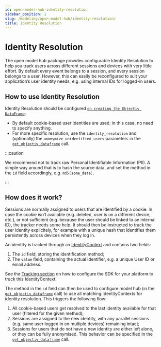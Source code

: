 ```yaml
---
id: open-model-hub-identity-resolution
sidebar_position: 2
slug: /modeling/open-model-hub/identity-resolution/
title: Identity Resolution
---
```


# Identity Resolution

The open model hub package provides configurable Identity Resolution to help you track users across different
sessions and devices with very little effort. By default every event belongs to a session, and every session
belongs to a user. However, this can easily be reconfigured to suit your application’s user identity needs,
e.g. using internal IDs for logged-in users.

## How to use Identity Resolution

Identity Resolution should be configured
[`on creating the Objectiv DataFrame`](/modeling/open-model-hub/api-reference/ModelHub/modelhub.ModelHub.get_objectiv_dataframe.mdx):

* By default cookie-based user identities are used; in this case, no need to specify anything.
* For more specific resolution, use the `identity_resolution` and (optionally) the
`anonymize_unidentified_users` parameters in the
[`get_objectiv_dataframe`](/modeling/open-model-hub/api-reference/ModelHub/modelhub.ModelHub.get_objectiv_dataframe.mdx) call.

:::caution

We recommend not to track raw Personal Identifiable Information (PII). A simple way around that is to
hash the source data, and set the method in the `id` field accordingly, e.g. `md5(some_data)`.


:::

## How does it work?

Sessions are normally assigned to users that are identified by a cookie. In case the cookie isn’t available
(e.g. deleted, user is on a different device, etc.), or not sufficient (e.g. because the user should be
linked to an internal ID), the tracker needs some help. It should then be instructed to track the user
identity explicitely, for example with a unique hash that identifies them persistently across devices when
they log in.

An identity is tracked through an
[IdentityContext](https://objectiv.io/docs/taxonomy/reference/global-contexts/IdentityContext) and contains
two fields:
1. The `id` field, storing the identification method;
2. The `value` field, containing the actual identifier, e.g. a unique User ID or email address.

See the [Tracking section](https://objectiv.io/docs/tracking/) on how to configure the SDK for your
platform to track this IdentityContext.

The method in the `id` field can then be used to configure model hub (in the
[`get_objectiv_dataframe`](/modeling/open-model-hub/api-reference/ModelHub/modelhub.ModelHub.get_objectiv_dataframe.mdx) call) to use all matching IdentityContexts
for identity resolution. This triggers the following flow:
1. All cookie-based users get resolved to the last identity available for that user (filtered for the given
method);
2. Sessions are assigned to the new identity, with any parallel sessions (e.g. same user logged in on
multiple devices) remaining intact;
3. Sessions for users that do not have a new identity are either left alone, or they can be fully anonymised.
This behavior can be specified in the [`get_objectiv_dataframe`](/modeling/open-model-hub/api-reference/ModelHub/modelhub.ModelHub.get_objectiv_dataframe.mdx)
call.
